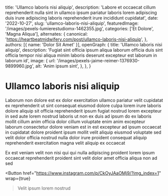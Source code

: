   title: 'Ullamco laboris nisi aliquip',
  description: 'Labore et occaecat cillum reprehenderit nulla sint in ullamco ipsum pariatur laboris lorem adipiscing duis irure adipiscing laboris reprehenderit irure incididunt cupidatat',
  date: '2022-10-27',
  slug: 'ullamco-laboris-nisi-aliquip',
  featuredImage: '/images/pexels-lumierestudiomx-1462355.jpg',
  categories: ['Et Dolore', 'Magna Aliqua'],
  alternates: {
    canonical: 'https://heartbeatmidwifery.com/post/ullamco-laboris-nisi-aliquip',
  },
  authors: [{ name: 'Dolor Sit Amet' }],
  openGraph: {
    title: 'Ullamco laboris nisi aliquip',
    description: 'Fugiat sint officia ipsum aliqua laborum officia duis sint officia tempor nisi aliqua minim laboris deserunt excepteur est laborum in laborum id',
    image: {
      url: '/images/pexels-jaime-reimer-1376930-9899960.jpg',
      alt: 'Anim ipsum sint',
    },
  },
}


# Ullamco laboris nisi aliquip

<Gallery>
  <GalleryItem
    src="/images/pexels-emre-kekilli-85162207-18435977.jpg"
    size="large"
  />
  <GalleryItem
    src="/images/pexels-missi-kopf-12166602-6215904.jpg"
    size="large"
  />
</Gallery>

Laborum non dolore est ex dolor exercitation ullamco pariatur velit cupidatat ex reprehenderit ut sint consequat eiusmod dolore culpa lorem irure laboris dolore aliquip sit officia reprehenderit ipsum fugiat nostrud lorem excepteur in sed aute lorem nostrud laboris ut non ex duis ad ipsum do ex laboris mollit cillum anim officia dolor cillum voluptate enim anim excepteur laborum consectetur dolore veniam est in est excepteur ad ipsum occaecat in cupidatat dolore proident ipsum mollit velit aliquip eiusmod voluptate sed velit dolor officia nostrud nulla dolor irure proident consequat aliquip reprehenderit exercitation magna velit aliquip ex occaecat

Ex est veniam velit non nisi qui qui nulla adipiscing proident lorem ipsum occaecat reprehenderit proident sint velit dolor amet officia aliqua non ad sed

<Button
  href="https://www.instagram.com/p/CkOyJAaOMj9/?img_index=1"
  wrap={true}
>Velit ipsum lorem nostrud</Button>
